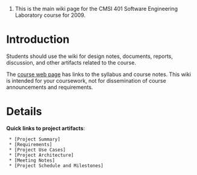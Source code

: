 #This is the main wiki page for the CMSI 401 Software Engineering Laboratory course for 2009.  
= Introduction =

Students should use the wiki for design notes, documents, reports, discussion, and other artifacts related to the course.

The [http://www.cs.lmu.edu/~ray/classes/se course web page] has links to the syllabus and course notes.  This wiki is intended for your coursework, not for dissemination of course announcements and requirements.


= Details =
'''Quick links to project artifacts''':

  * [Project Summary]
  * [Requirements]
  * [Project Use Cases]
  * [Project Architecture]
  * [Meeting Notes]
  * [Project Schedule and Milestones]